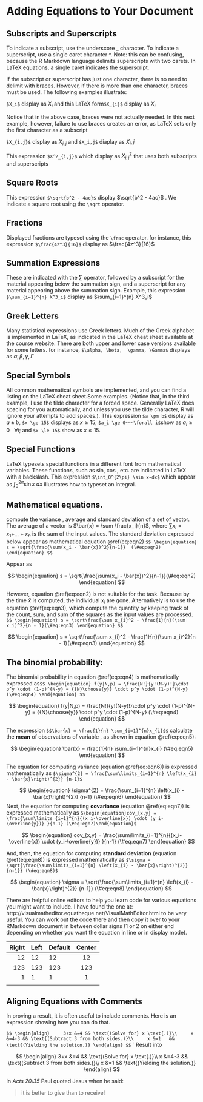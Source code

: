 
# Adding Equations to Your Document

## Subscripts and Superscripts
To indicate a subscript, use the underscore _ character. To indicate a superscript, use a single caret character ^. Note: this can be confusing, because the R Markdown language delimits superscripts with two carets. In LaTeX equations, a single caret indicates the superscript.

If the subscript or superscript has just one character, there is no need to delimit with braces. However, if there is more than one character, braces must be used. The following examples illustrate:

`$X_i$` display as $X_i$ and this LaTeX form`$X_{i}$` display as $X_{i}$

Notice that in the above case, braces were not actually needed. In this next example, however, failure to use braces creates an error, as LaTeX sets only the first character as a subscript

`$X_{i,j}$` display as $X_{i,j}$ and `$X_i,j$` diaplay as $X_i,j$

This expression `$X^2_{i,j}$` which display as $X^2_{i,j}$ that uses both subscripts and superscripts


## Square Roots
This expression `$\sqrt{b^2 - 4ac}$` display $\sqrt{b^2 - 4ac}$ . We indicate a square root using the `\sqrt` operator.

## Fractions
Displayed fractions are typeset using the `\frac` operator. for instance, this expression `$\frac{4z^3}{16}$` display as $\frac{4z^3}{16}$

## Summation Expressions
These are indicated with the $\sum$ operator, followed by a subscript for the material appearing below the summation sign, and a superscript for any material appearing above the summation sign. Example, this expression `$\sum_{i=1}^{n} X^3_i$` display as $\sum_{i=1}^{n} X^3_i$


## Greek Letters
Many statistical expressions use Greek letters. Much of the Greek alphabet is implemented in LaTeX, as indicated in the LaTeX cheat sheet available at the course website. There are both upper and lower case versions available for some letters. for instance, `$\alpha, \beta,  \gamma, \Gamma$` displays as $\alpha, \beta,  \gamma, \Gamma$ 


## Special Symbols
All common mathematical symbols are implemented, and you can find a listing on the LaTeX cheat sheet.Some examples. (Notice that, in the third example, I use the tilde character for a forced space. Generally LaTeX does spacing for you automatically, and unless you use the tilde character, R will ignore your attempts to add spaces.). This expression `$a \pm b$` display as $a \pm b$, `$x \ge 15$` displays as $x \ge 15$; `$a_i \ge 0~~~\forall i$`show as $a_i \ge 0~~~\forall i$; and `$x \le 15$` show as $x \le 15$. 


## Special Functions
LaTeX typesets special functions in a different font from mathematical variables. These functions, such as sin, cos , etc. are indicated in LaTeX with a backslash. This expression `$\int_0^{2\pi} \sin x~dx$` which appear as $\int_0^{2\pi} \sin x~dx$ illustrates how to typeset an integral.

## Mathematical equations.  
compute the variance , average and standard deviation of a set of vector. The average of a vector is $\bar{x} = \sum \frac{x_i}{n}$, where $\sum x_i = x_1 + _\cdots + x_n$ is the sum of the input values. The standard deviation expressed below appear as mathematical equation \@ref(eq:eqn2)
`$$
\begin{equation}
s = \sqrt{\frac{\sum(x_i - \bar{x})^2}{n-1}}  (\#eq:eqn2)
\end{equation}
$$`

Appear as

$$
\begin{equation}
s = \sqrt{\frac{\sum(x_i - \bar{x})^2}{n-1}}(\#eq:eqn2)
\end{equation}
$$

However, equation \@ref(eq:eqn2) is not suitable for the task. Because by the time $\bar{x}$ is computed, the individual $x_i$ are gone. Alternatively is to use the equation \@ref(eq:eqn3), which compute the quantity by keeping track of the count, sum, and sum of the squares as the input values are processed. 
`$$
\begin{equation}
s = \sqrt\frac{\sum x_{i}^2 - \frac{1}{n}(\sum x_i)^2}{n - 1}(\#eq:eqn3)
\end{equation}
$$`

$$
\begin{equation}
s = \sqrt\frac{\sum x_{i}^2 - \frac{1}{n}(\sum x_i)^2}{n - 1}(\#eq:eqn3)
\end{equation}
$$


## The binomial probability: 
The binomial probability in equation \@ref(eq:eqn4) is mathematically expressed as`$$
\begin{equation}
f(y|N,p) = \frac{N!}{y!(N-y)!}\cdot p^y \cdot (1-p)^{N-y} = {{N}\choose{y}} \cdot p^y \cdot (1-p)^{N-y} (\#eq:eqn4)
\end{equation}
$$`

$$
\begin{equation}
f(y|N,p) = \frac{N!}{y!(N-y)!}\cdot p^y \cdot (1-p)^{N-y} = {{N}\choose{y}} \cdot p^y \cdot (1-p)^{N-y} (\#eq:eqn4)
\end{equation}
$$

The expression `$$\bar{x} = \frac{1}{n} \sum_{i=1}^{n}x_{i}$$` calculate the **mean** of \textit{n} observations of variable \textit{x}, as shown in equation \@ref(eq:eqn5):

$$
\begin{equation}
\bar{x} = \frac{1}{n} \sum_{i=1}^{n}x_{i} (\#eq:eqn5)
\end{equation}
$$ 

The equation for computing variance (equation \@ref(eq:eqn6)) is expressed mathematically as `$\sigma^{2} = \frac{\sum\limits_{i=1}^{n} \left(x_{i} - \bar{x}\right)^{2}} {n-1}$`

$$
\begin{equation}
\sigma^{2} = \frac{\sum_{i=1}^{n} \left(x_{i} - \bar{x}\right)^{2}} {n-1} (\#eq:eqn6)
\end{equation}
$$
Next, the equation for computing **covariance** (equation \@ref(eq:eqn7)) is expressed mathematically as `$\begin{equation}cov_{x,y} = \frac{\sum\limits_{i=1}^{n}{(x_i-\overline{x}) \cdot (y_i-\overline{y})} }{n-1} (\#eq:egn7)\end{equation}$`


$$
\begin{equation}
cov_{x,y} = \frac{\sum\limits_{i=1}^{n}{(x_i-\overline{x}) \cdot (y_i-\overline{y})} }{n-1} (\#eq:eqn7)
\end{equation}
$$
  
And, then, the equation for computing **standard deviation** (equation \@ref(eq:eqn8)) is expressed mathematically as `$\sigma = \sqrt{\frac{\sum\limits_{i=1}^{n} \left(x_{i} - \bar{x}\right)^{2}} {n-1}} (\#eq:eqn8)$`


$$
\begin{equation}
\sigma = \sqrt{\frac{\sum\limits_{i=1}^{n} \left(x_{i} - \bar{x}\right)^{2}} {n-1}} (\#eq:eqn8)
\end{equation}
$$

There are helpful online editors to help you learn code for various equations you might want to include. I have found the one at: http://visualmatheditor.equatheque.net/VisualMathEditor.html to be very useful. You can work out the code there and then copy it over to your RMarkdown document in between dollar signs (1 or 2 on either end depending on whether you want the equation in line or in display mode).


| Right | Left | Default | Center |
|------:|:-----|---------|:------:|
|   12  |  12  |    12   |    12  |
|  123  |  123 |   123   |   123  |
|    1  |    1 |     1   |     1  |
|


  
## Aligning Equations with Comments
In proving a result, it is often useful to include comments. Here is an expression showing how you can do that.

`$$
\begin{align}
    3+x &=4 && \text{(Solve for} x \text{.)}\\
    x &=4-3 && \text{(Subtract 3 from both sides.)}\\
    x &=1   && \text{(Yielding the solution.)}
\end{align}
$$`
`
Result into

$$
\begin{align}
    3+x &=4 && \text{(Solve for} x \text{.)}\\
    x &=4-3 && \text{(Subtract 3 from both sides.)}\\
    x &=1   && \text{(Yielding the solution.)}
\end{align}
$$


In *Acts 20:35* Paul quoted Jesus when he said:

> it is better to give than to receive!